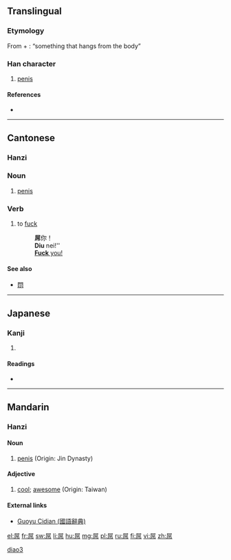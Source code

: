 ==Translingual==

===Etymology===
From {{term|尸||body|lang=mul|sc=Hani}} + {{term|吊||to hang|lang=mul|sc=Hani}}: “something that hangs from the body”

===Han character===
{{Han char|rn=44|rad=尸|as=06|sn=9|four=7722<sub>7</sub>|canj=尸口中月 (SRLB)}}

# [[penis]]

====References====
* {{Han ref|kx=0301.210|dkj=07685|dj=0598.120|hdz=20972.020|uh=5C4C|ud=23628|bh=CE78|bd=52856}}

----

==Cantonese==

===Hanzi===
{{yue-hanzi|jyut=[[diu2]]|y=diu2}}

===Noun===
{{yue-noun|ts|tra=|sim=|tas=|jyut=diu2|y=diu2|mw=|rs=}}

# {{context|vulgar|lang=yue}} [[penis]]

===Verb===
{{yue-verb|ts|tra=|sim=|tas=|jyut=diu2|y=diu2|mw=|rs=}}

# {{context|vulgar|lang=yue}} to [[fuck]]
#: '''屌'''你！
#: '''Diu''' nei!''
#: [[fuck you|'''Fuck''' you!]]

====See also====
* [[𨳒]]

----

==Japanese==

===Kanji===
{{ja-kanji|grade=9|rs=尸06}}

# {{defn|lang=ja|sort=尸06}}

====Readings====
* {{ja-readings|on=[[ちょう]] (chō)|kun=}}

----

==Mandarin==

===Hanzi===
{{cmn-hanzi|pin=[[diǎo]] ([[diao3]])|wg=tiao<sup>3</sup>}}

====Noun====
{{cmn-noun|ts|pin=[[diǎo]]|pint=diao3|rs=尸06}}

# {{context|vulgar|lang=cmn|sc=Hant|sort=尸06}} [[penis]] (Origin: Jin Dynasty)<!--which Jin Dynasty? There were at least two or three different Jin Dynasties-->

====Adjective====
{{cmn-adj|ts|pin=[[diǎo]]|pint=diao3|rs=尸06}}

# {{context|slang|lang=cmn|sc=Hant|sort=尸06}} [[cool]]; [[awesome]] (Origin: Taiwan)

====External links====
* [http://140.111.34.46/cgi-bin/dict/GetContent.cgi?Database=dict&DocNum=34962&GraphicWord=yes&QueryString=屌$ Guoyu Cidian (國語辭典)]

[[Category:Mandarin slang in simplified script|diao3]]

[[el:屌]]
[[fr:屌]]
[[sw:屌]]
[[li:屌]]
[[hu:屌]]
[[mg:屌]]
[[pl:屌]]
[[ru:屌]]
[[fi:屌]]
[[vi:屌]]
[[zh:屌]]